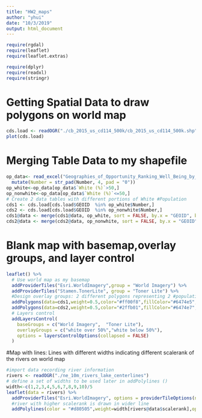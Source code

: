 ---
title: "HW2_maps"
author: "yhui"
date: "10/3/2019"
output: html_document
---

```{r setup, include=FALSE}
require(rgdal)
require(leaflet)
require(leaflet.extras)

require(dplyr)
require(readxl)
require(stringr)
```

# Getting Spatial Data to draw polygons on world map

```{r, loading}
cds.load <- readOGR("./cb_2015_us_cd114_500k/cb_2015_us_cd114_500k.shp", layer = "cb_2015_us_cd114_500k", GDAL1_integer64_policy = TRUE)
plot(cds.load)

```

# Merging Table Data to my shapefile

```{r, merging}
op_data<- read_excel("Geographies_of_Opportunity_Ranking_Well_Being_by_Congressional_District_(114th_Congress).xlsx") %>%
  mutate(Number = str_pad(Number, 4, pad = "0"))
op_white<-op_data[op_data$`White (%)`>50,]
op_nonwhite<-op_data[op_data$`White (%)`<=50,]
# Create 2 data tables with different portions of White #Population
cds1 <- cds.load[cds.load$GEOID  %in% op_white$Number,]
cds2 <- cds.load[cds.load$GEOID  %in% op_nonwhite$Number,]
cds1@data <- merge(cds1@data, op_white, sort = FALSE, by.x = "GEOID", by.y = "Number")
cds2@data <- merge(cds2@data, op_nonwhite, sort = FALSE, by.x = "GEOID", by.y = "Number")
```

# Blank map with basemap,overlay groups, and layer control

```{r, controls}
leaflet() %>%
  # Use world map as my basemap
  addProviderTiles("Esri.WorldImagery",group = "World Imagery") %>%
  addProviderTiles("Stamen.TonerLite", group = "Toner Lite") %>%
  #Design overlay groups: 2 different polygons representing 2 #populations with different White portion
  addPolygons(data=cds1,weight=0.5,color="#ff00f8",fillColor="#6474e5",fillOpacity=0.8,group = "white over 50%")%>%
  addPolygons(data=cds2,weight=0.5,color="#2ffb01",fillColor="#6474e7",fillOpacity=0.8,group = "white below 50%")%>%
  # Layers control
  addLayersControl(
    baseGroups = c("World Imagery",  "Toner Lite"),
    overlayGroups = c("white over 50%","white below 50%"),
    options = layersControlOptions(collapsed = FALSE)
  )

```

#Map with lines: Lines with different widths indicating different scalerank of the rivers on world map

```{r, lines}
#import data recording river information
rivers <- readOGR("./ne_10m_rivers_lake_centerlines")
# define a set of widths to be used later in addPolylines ()
width<-c(1,2,3,4,5,6,7,8,9,10)/5
leaflet(data = rivers) %>%
  addProviderTiles("Esri.WorldImagery", options = providerTileOptions(noWrap = TRUE)) %>%
  #river with higher scalerank is drawn in wider line
  addPolylines(color = "#d80505",weight=width[rivers@data$scalerank],opacity=0.7,popup = ~name)
```


